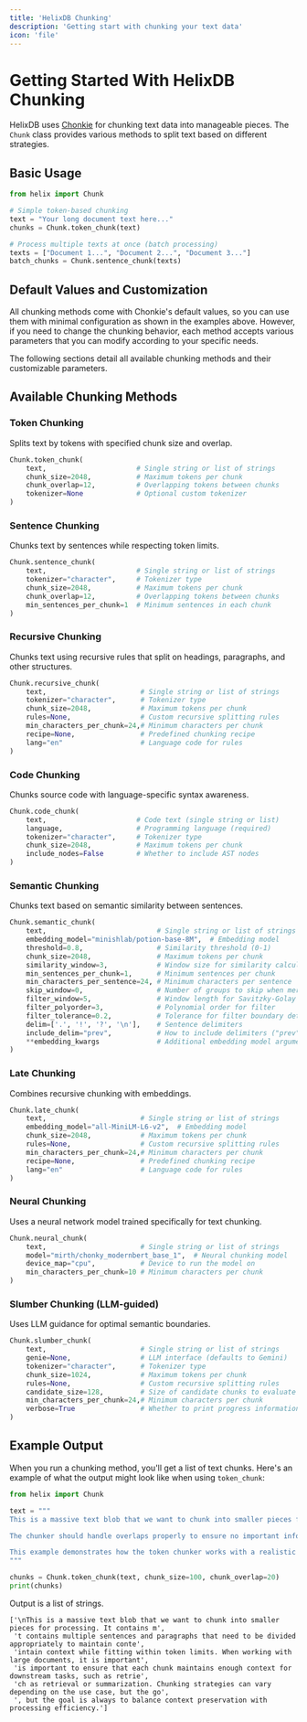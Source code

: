 ```yaml
---
title: 'HelixDB Chunking'
description: 'Getting start with chunking your text data'
icon: 'file'
---
```


# Getting Started With HelixDB Chunking

HelixDB uses [Chonkie](https://chonkie.ai/) for chunking text data into manageable pieces. The `Chunk` class provides various methods to split text based on different strategies.

## Basic Usage

```python
from helix import Chunk

# Simple token-based chunking
text = "Your long document text here..."
chunks = Chunk.token_chunk(text)

# Process multiple texts at once (batch processing)
texts = ["Document 1...", "Document 2...", "Document 3..."]
batch_chunks = Chunk.sentence_chunk(texts)
```

## Default Values and Customization

All chunking methods come with Chonkie's default values, so you can use them with minimal configuration as shown in the examples above. However, if you need to change the chunking behavior, each method accepts various parameters that you can modify according to your specific needs.

The following sections detail all available chunking methods and their customizable parameters.

## Available Chunking Methods

### Token Chunking

Splits text by tokens with specified chunk size and overlap.

```python
Chunk.token_chunk(
    text,                      # Single string or list of strings
    chunk_size=2048,           # Maximum tokens per chunk
    chunk_overlap=12,          # Overlapping tokens between chunks
    tokenizer=None             # Optional custom tokenizer
)
```

### Sentence Chunking

Chunks text by sentences while respecting token limits.

```python
Chunk.sentence_chunk(
    text,                      # Single string or list of strings
    tokenizer="character",     # Tokenizer type
    chunk_size=2048,           # Maximum tokens per chunk
    chunk_overlap=12,          # Overlapping tokens between chunks
    min_sentences_per_chunk=1  # Minimum sentences in each chunk
)
```

### Recursive Chunking

Chunks text using recursive rules that split on headings, paragraphs, and other structures.

```python
Chunk.recursive_chunk(
    text,                       # Single string or list of strings
    tokenizer="character",      # Tokenizer type
    chunk_size=2048,            # Maximum tokens per chunk
    rules=None,                 # Custom recursive splitting rules
    min_characters_per_chunk=24,# Minimum characters per chunk
    recipe=None,                # Predefined chunking recipe
    lang="en"                   # Language code for rules
)
```

### Code Chunking

Chunks source code with language-specific syntax awareness.

```python
Chunk.code_chunk(
    text,                      # Code text (single string or list)
    language,                  # Programming language (required)
    tokenizer="character",     # Tokenizer type
    chunk_size=2048,           # Maximum tokens per chunk
    include_nodes=False        # Whether to include AST nodes
)
```

### Semantic Chunking

Chunks text based on semantic similarity between sentences.

```python
Chunk.semantic_chunk(
    text,                           # Single string or list of strings
    embedding_model="minishlab/potion-base-8M",  # Embedding model
    threshold=0.8,                  # Similarity threshold (0-1)
    chunk_size=2048,                # Maximum tokens per chunk
    similarity_window=3,            # Window size for similarity calculation
    min_sentences_per_chunk=1,      # Minimum sentences per chunk
    min_characters_per_sentence=24, # Minimum characters per sentence
    skip_window=0,                  # Number of groups to skip when merging
    filter_window=5,                # Window length for Savitzky-Golay filter
    filter_polyorder=3,             # Polynomial order for filter
    filter_tolerance=0.2,           # Tolerance for filter boundary detection
    delim=['.', '!', '?', '\n'],    # Sentence delimiters
    include_delim="prev",           # How to include delimiters ("prev", "next", None)
    **embedding_kwargs              # Additional embedding model arguments
)
```


### Late Chunking

Combines recursive chunking with embeddings.

```python
Chunk.late_chunk(
    text,                       # Single string or list of strings
    embedding_model="all-MiniLM-L6-v2",  # Embedding model
    chunk_size=2048,            # Maximum tokens per chunk
    rules=None,                 # Custom recursive splitting rules
    min_characters_per_chunk=24,# Minimum characters per chunk
    recipe=None,                # Predefined chunking recipe
    lang="en"                   # Language code for rules
)
```

### Neural Chunking

Uses a neural network model trained specifically for text chunking.

```python
Chunk.neural_chunk(
    text,                       # Single string or list of strings
    model="mirth/chonky_modernbert_base_1",  # Neural chunking model
    device_map="cpu",           # Device to run the model on
    min_characters_per_chunk=10 # Minimum characters per chunk
)
```

### Slumber Chunking (LLM-guided)

Uses LLM guidance for optimal semantic boundaries.

```python
Chunk.slumber_chunk(
    text,                       # Single string or list of strings
    genie=None,                 # LLM interface (defaults to Gemini)
    tokenizer="character",      # Tokenizer type
    chunk_size=1024,            # Maximum tokens per chunk
    rules=None,                 # Custom recursive splitting rules
    candidate_size=128,         # Size of candidate chunks to evaluate
    min_characters_per_chunk=24,# Minimum characters per chunk
    verbose=True                # Whether to print progress information
)
```

## Example Output

When you run a chunking method, you'll get a list of text chunks. Here's an example of what the output might look like when using `token_chunk`:

```python
from helix import Chunk

text = """
This is a massive text blob that we want to chunk into smaller pieces for processing. It contains multiple sentences and paragraphs that need to be divided appropriately to maintain context while fitting within token limits. When working with large documents, it is important to ensure that each chunk maintains enough context for downstream tasks, such as retrieval or summarization. Chunking strategies can vary depending on the use case, but the goal is always to balance context preservation with processing efficiency.

The chunker should handle overlaps properly to ensure no important information is lost at chunk boundaries. For example, if a sentence is split between two chunks, the overlap ensures that both chunks retain the full meaning of the text. This is especially important in applications like document question answering, where missing a single sentence could lead to incorrect answers. Additionally, chunkers may need to account for different languages, code blocks, or special formatting, which can add complexity to the chunking process.

This example demonstrates how the token chunker works with a realistic text sample that would be common in document processing and RAG (Retrieval-Augmented Generation) applications. The chunks will be created with specified token limits and overlap settings to optimize for both comprehension and processing efficiency. Each chunk will contain metadata about its position in the original text and token count for further processing. By using a robust chunking strategy, we can ensure that downstream models receive high-quality, context-rich input, improving the overall performance of NLP pipelines and applications.
"""

chunks = Chunk.token_chunk(text, chunk_size=100, chunk_overlap=20)
print(chunks)
```

Output is a list of strings.

```
['\nThis is a massive text blob that we want to chunk into smaller pieces for processing. It contains m',
 't contains multiple sentences and paragraphs that need to be divided appropriately to maintain conte',
 'intain context while fitting within token limits. When working with large documents, it is important',
 'is important to ensure that each chunk maintains enough context for downstream tasks, such as retrie',
 'ch as retrieval or summarization. Chunking strategies can vary depending on the use case, but the go',
 ', but the goal is always to balance context preservation with processing efficiency.']
```
